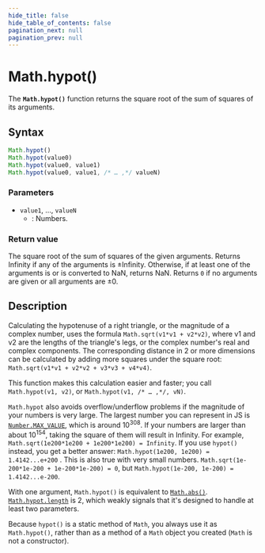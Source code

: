 ```yaml
---
hide_title: false
hide_table_of_contents: false
pagination_next: null
pagination_prev: null
---
```

# Math.hypot()

The **`Math.hypot()`** function returns the square root of the sum of squares of its arguments. 

## Syntax

```js
Math.hypot()
Math.hypot(value0)
Math.hypot(value0, value1)
Math.hypot(value0, value1, /* … ,*/ valueN)
```

### Parameters

- `value1`, …, `valueN`
  - : Numbers.

### Return value

The square root of the sum of squares of the given arguments. Returns Infinity if any of the arguments is ±Infinity. Otherwise, if at least one of the arguments is or is converted to NaN, returns NaN. Returns `0` if no arguments are given or all arguments are ±0.

## Description

Calculating the hypotenuse of a right triangle, or the magnitude of a complex number, uses the formula `Math.sqrt(v1*v1 + v2*v2)`, where v1 and v2 are the lengths of the triangle's legs, or the complex number's real and complex components. The corresponding distance in 2 or more dimensions can be calculated by adding more squares under the square root: `Math.sqrt(v1*v1 + v2*v2 + v3*v3 + v4*v4)`.

This function makes this calculation easier and faster; you call `Math.hypot(v1, v2)`, or `Math.hypot(v1, /* … ,*/, vN)`.

`Math.hypot` also avoids overflow/underflow problems if the magnitude of your numbers is very large. The largest number you can represent in JS is [`Number.MAX_VALUE`](../Number/MAX_VALUE.mdx), which is around 10<sup>308</sup>. If your numbers are larger than about 10<sup>154</sup>, taking the square of them will result in Infinity. For example, `Math.sqrt(1e200*1e200 + 1e200*1e200) = Infinity`. If you use `hypot()` instead, you get a better answer: `Math.hypot(1e200, 1e200) = 1.4142...e+200` . This is also true with very small numbers. `Math.sqrt(1e-200*1e-200 + 1e-200*1e-200) = 0`, but `Math.hypot(1e-200, 1e-200) = 1.4142...e-200`.

With one argument, `Math.hypot()` is equivalent to [`Math.abs()`](./abs). [`Math.hypot.length`](../Function/prototype/length.mdx) is 2, which weakly signals that it's designed to handle at least two parameters.

Because `hypot()` is a static method of `Math`, you always use it as `Math.hypot()`, rather than as a method of a `Math` object you created (`Math` is not a constructor).
